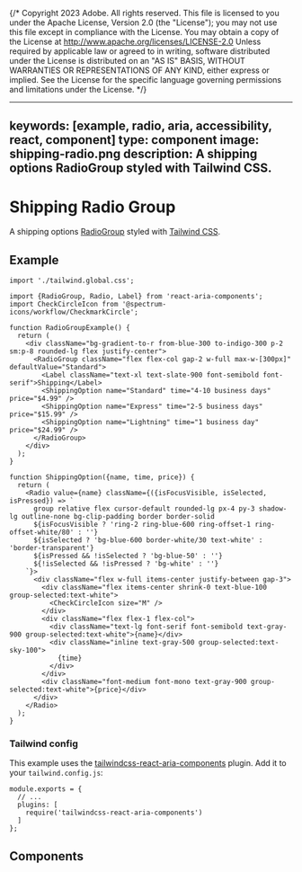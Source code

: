 {/* Copyright 2023 Adobe. All rights reserved.
This file is licensed to you under the Apache License, Version 2.0 (the "License");
you may not use this file except in compliance with the License. You may obtain a copy
of the License at http://www.apache.org/licenses/LICENSE-2.0
Unless required by applicable law or agreed to in writing, software distributed under
the License is distributed on an "AS IS" BASIS, WITHOUT WARRANTIES OR REPRESENTATIONS
OF ANY KIND, either express or implied. See the License for the specific language
governing permissions and limitations under the License. */}



---
keywords: [example, radio, aria, accessibility, react, component]
type: component
image: shipping-radio.png
description: A shipping options RadioGroup styled with Tailwind CSS.
---

# Shipping Radio Group

A shipping options [RadioGroup](../RadioGroup.html) styled with [Tailwind CSS](https://tailwindcss.com/).

## Example

```tsx import
import './tailwind.global.css';
```

```tsx example standalone
import {RadioGroup, Radio, Label} from 'react-aria-components';
import CheckCircleIcon from '@spectrum-icons/workflow/CheckmarkCircle';

function RadioGroupExample() {
  return (
    <div className="bg-gradient-to-r from-blue-300 to-indigo-300 p-2 sm:p-8 rounded-lg flex justify-center">
      <RadioGroup className="flex flex-col gap-2 w-full max-w-[300px]" defaultValue="Standard">
        <Label className="text-xl text-slate-900 font-semibold font-serif">Shipping</Label>
        <ShippingOption name="Standard" time="4-10 business days" price="$4.99" />
        <ShippingOption name="Express" time="2-5 business days" price="$15.99" />
        <ShippingOption name="Lightning" time="1 business day" price="$24.99" />
      </RadioGroup>
    </div>
  );
}

function ShippingOption({name, time, price}) {
  return (
    <Radio value={name} className={({isFocusVisible, isSelected, isPressed}) => `
      group relative flex cursor-default rounded-lg px-4 py-3 shadow-lg outline-none bg-clip-padding border border-solid
      ${isFocusVisible ? 'ring-2 ring-blue-600 ring-offset-1 ring-offset-white/80' : ''}
      ${isSelected ? 'bg-blue-600 border-white/30 text-white' : 'border-transparent'}
      ${isPressed && !isSelected ? 'bg-blue-50' : ''}
      ${!isSelected && !isPressed ? 'bg-white' : ''}
    `}>
      <div className="flex w-full items-center justify-between gap-3">
        <div className="flex items-center shrink-0 text-blue-100 group-selected:text-white">
          <CheckCircleIcon size="M" />
        </div>
        <div className="flex flex-1 flex-col">
          <div className="text-lg font-serif font-semibold text-gray-900 group-selected:text-white">{name}</div>
          <div className="inline text-gray-500 group-selected:text-sky-100">
            {time}
          </div>
        </div>
        <div className="font-medium font-mono text-gray-900 group-selected:text-white">{price}</div>
      </div>
    </Radio>
  );
}
```

### Tailwind config

This example uses the [tailwindcss-react-aria-components](../styling.html#plugin) plugin. Add it to your `tailwind.config.js`:

```tsx
module.exports = {
  // ...
  plugins: [
    require('tailwindcss-react-aria-components')
  ]
};
```

## Components

<section className={styles.cardGroup} data-size="small">

<ExampleCard
  url="../RadioGroup.html"
  title="RadioGroup"
  description="A radio group allows a user to select a single item from a list of options.">
  <RadioGroup />
</ExampleCard>

</section>

